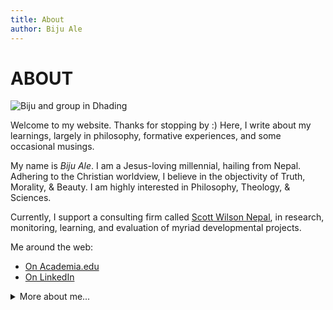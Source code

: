 ```yaml
---
title: About
author: Biju Ale
---
```


# ABOUT

![Biju and group in Dhading](./biju.png)

Welcome to my website. Thanks for stopping by :) Here, I write about my learnings, largely in philosophy, formative experiences, and some occasional musings.

My name is _Biju Ale_. I am a Jesus-loving millennial, hailing from Nepal. Adhering to the Christian worldview, I believe in the objectivity of Truth, Morality, & Beauty. I am highly interested in Philosophy, Theology, & Sciences.

Currently, I support a consulting firm called [Scott Wilson Nepal](https://swnepal.com.np/biju-ale/), in research, monitoring, learning, and evaluation of myriad developmental projects.

Me around the web:

- [On Academia.edu](https://independent.academia.edu/BijuAle/)
- [On LinkedIn](https://linkedin.com/in/bijuale/)

<details class="details-animated ">

<summary>More about me...</summary>

- I side by the marginalized, minorities, and the deprived and strive to empower them to the best of my ability.

* I love dogs very much.

- Some of my favorite authors are Dostoyevsky, Pascal, CS Lewis, JRR Tolkien, Richard Swinburne, William L Craig, & JP Moreland.

* I adore music by Symphony X, Creed, Buckethead, Kenny G, Stravinsky, Beethoven, & Karna Das.

- I love to hone my aesthete disposition.

* I love to watch old classic flicks akin to Hitchcock's. My favorite shows are Batman Animated Series (1992), X-Men (1992), Full house (1987), Freaks & Geeks (1999), and Robert L. Kuhn's Closer to Truth.

- I love to travel, take pictures (with my steadfast phone), arts and crafts, cycling (I rode a hardtail - 'Trek 4900' - daily ~20km for over six years), & hiking.

* Some things I avert and abhor: postmodernism, scientism, jingoism, cronyism, logical fallacies, discrimination, despotism, radicalism, collusion, & sin.

- I miss the beloved 90s.

</details>
